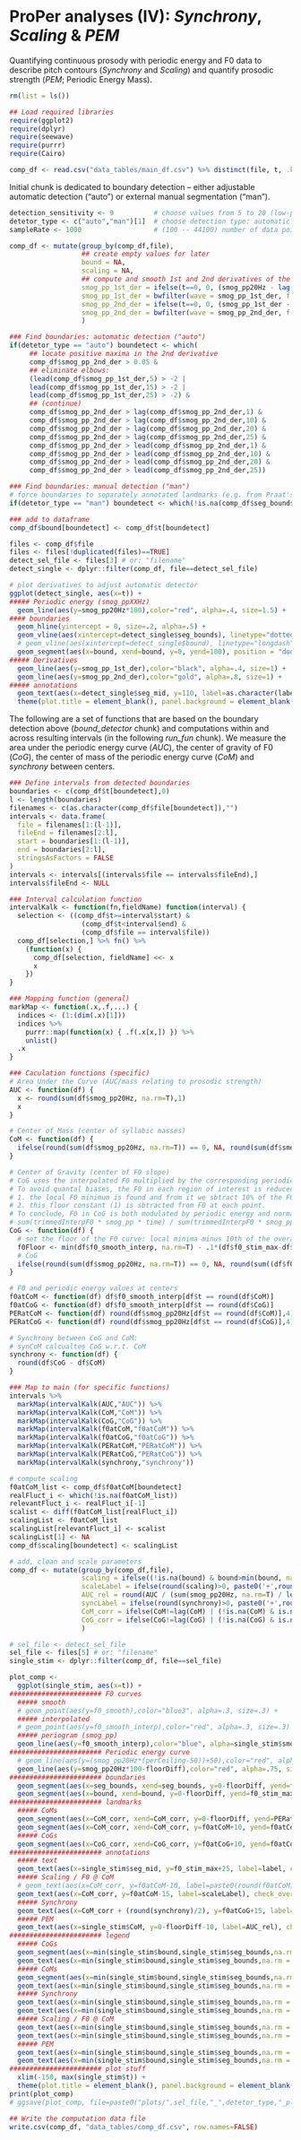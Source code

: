 # ProPer analyses (IV): *Synchrony*, *Scaling* & *PEM*

Quantifying continuous prosody with periodic energy and F0 data to describe pitch contours (*Synchrony* and *Scaling*) and quantify prosodic strength (*PEM*; Periodic Energy Mass).

```r
rm(list = ls())

## Load required libraries 
require(ggplot2)
require(dplyr)
require(seewave)
require(purrr)
require(Cairo)

```

```r

comp_df <- read.csv("data_tables/main_df.csv") %>% distinct(file, t, .keep_all = TRUE)

```

Initial chunk is dedicated to boundary detection -- either adjustable automatic detection ("auto") or external manual segmentation ("man").

```r

detection_sensitivity <- 9          # choose values from 5 to 20 (low-pass smooth in Hz), for coarse to fine automatic boundary detection
detetor_type <- c("auto","man")[1]  # choose detection type: automatic or manual
sampleRate <- 1000                  # (100 -- 44100) number of data points per second

comp_df <- mutate(group_by(comp_df,file),
                  ## create empty values for later
                  bound = NA,
                  scaling = NA,
                  ## compute and smooth 1st and 2nd derivatives of the periodic energy curve
                  smog_pp_1st_der = ifelse(t==0, 0, (smog_pp20Hz - lag(smog_pp20Hz,1))*1000),
                  smog_pp_1st_der = bwfilter(wave = smog_pp_1st_der, f = sampleRate, to = 40, n = 2),
                  smog_pp_2nd_der = ifelse(t==0, 0, (smog_pp_1st_der - lag(smog_pp_1st_der,1))*20),
                  smog_pp_2nd_der = bwfilter(wave = smog_pp_2nd_der, f = sampleRate, to = detection_sensitivity, n = 2)
                  )

### Find boundaries: automatic detection ("auto")
if(detetor_type == "auto") boundetect <- which(
     ## locate positive maxima in the 2nd derivative
     comp_df$smog_pp_2nd_der > 0.05 & 
     ## eliminate elbows:
     (lead(comp_df$smog_pp_1st_der,5) > -2 |
     lead(comp_df$smog_pp_1st_der,15) > -2 |
     lead(comp_df$smog_pp_1st_der,25) > -2) & 
     ## (continue)
     comp_df$smog_pp_2nd_der > lag(comp_df$smog_pp_2nd_der,1) &
     comp_df$smog_pp_2nd_der > lag(comp_df$smog_pp_2nd_der,10) &
     comp_df$smog_pp_2nd_der > lag(comp_df$smog_pp_2nd_der,20) &
     comp_df$smog_pp_2nd_der > lag(comp_df$smog_pp_2nd_der,25) &
     comp_df$smog_pp_2nd_der > lead(comp_df$smog_pp_2nd_der,1) &
     comp_df$smog_pp_2nd_der > lead(comp_df$smog_pp_2nd_der,10) &
     comp_df$smog_pp_2nd_der > lead(comp_df$smog_pp_2nd_der,20) &
     comp_df$smog_pp_2nd_der > lead(comp_df$smog_pp_2nd_der,25))

### Find boundaries: manual detection ("man")
# force boundaries to separately annotated landmarks (e.g. from Praat's TextGrid)
if(detetor_type == "man") boundetect <- which(!is.na(comp_df$seg_bounds))

### add to dataframe
comp_df$bound[boundetect] <- comp_df$t[boundetect]

files <- comp_df$file
files <- files[!duplicated(files)==TRUE]
detect_sel_file <- files[3] # or: "filename" 
detect_single <- dplyr::filter(comp_df, file==detect_sel_file)

# plot derivatives to adjust automatic detector
ggplot(detect_single, aes(x=t)) +
##### Periodic energy (smog_ppXXHz)
  geom_line(aes(y=smog_pp20Hz*100),color="red", alpha=.4, size=1.5) +
#### boundaries
  geom_hline(yintercept = 0, size=.2, alpha=.5) +
  geom_vline(aes(xintercept=detect_single$seg_bounds), linetype="dotted", color="black", size=.5, alpha=.7) +
  # geom_vline(aes(xintercept=detect_single$bound), linetype="longdash", color="red", size=1.5, alpha=.2) +
  geom_segment(aes(x=bound, xend=bound, y=0, yend=100), position = "dodge", color="red", size=1, alpha=.5, linetype = "solid", lineend = "round") +
##### Derivatives
  geom_line(aes(y=smog_pp_1st_der),color="black", alpha=.4, size=1) +
  geom_line(aes(y=smog_pp_2nd_der),color="gold", alpha=.8, size=1) +
##### annotations
  geom_text(aes(x=detect_single$seg_mid, y=110, label=as.character(label), check_overlap=T), size=4, color="black", family= "Helvetica") + 
  theme(plot.title = element_blank(), panel.background = element_blank(), plot.background = element_rect(fill = "white"), panel.grid = element_blank(), axis.title = element_blank(), axis.text.x = element_text(size = 8), axis.text.y = element_text(size = 8), axis.ticks = element_blank(), strip.text = element_text(size = 8)) 

```

The following are a set of functions that are based on the boundary detection above (*bound_detector* chunk) and computations within and across resulting intervals (in the following *run_fun* chunk). We measure the area under the periodic energy curve (*AUC*), the center of gravity of F0 (*CoG*), the center of mass of the periodic energy curve (*CoM*) and *synchrony* between centers.

```r

### Define intervals from detected boundaries
boundaries <- c(comp_df$t[boundetect],0)
l <- length(boundaries)
filenames <- c(as.character(comp_df$file[boundetect]),"")
intervals <- data.frame(
  file = filenames[1:(l-1)],
  fileEnd = filenames[2:l],
  start = boundaries[1:(l-1)],
  end = boundaries[2:l],
  stringsAsFactors = FALSE
)
intervals <- intervals[(intervals$file == intervals$fileEnd),]
intervals$fileEnd <- NULL

### Interval calculation function
intervalKalk <- function(fn,fieldName) function(interval) {
  selection <- ((comp_df$t>=interval$start) &
                  (comp_df$t<interval$end) &
                  (comp_df$file == interval$file))
  comp_df[selection,] %>% fn() %>% 
    (function(x) {
      comp_df[selection, fieldName] <<- x
      x
    })
}

### Mapping function (general)
markMap <- function(.x,.f,...) {
  indices <- (1:(dim(.x)[1]))
  indices %>%
    purrr::map(function(x) { .f(.x[x,]) }) %>%
    unlist()
  .x
}

### Caculation functions (specific)
# Area Under the Curve (AUC/mass relating to prosodic strength)
AUC <- function(df) {
  x <- round(sum(df$smog_pp20Hz, na.rm=T),1) 
  x
}

# Center of Mass (center of syllabic masses)
CoM <- function(df) {
  ifelse(round(sum(df$smog_pp20Hz, na.rm=T)) == 0, NA, round(sum(df$smog_pp20Hz * df$t, na.rm=T) / sum(df$smog_pp20Hz, na.rm=T)))
}

# Center of Gravity (center of F0 slope) 
# CoG uses the interpolated F0 multiplied by the corresponding periodic energy fraction (0--1)
# To avoid quantal biases, the F0 in each region of interest is reduced as follows:
# 1. the local F0 minimum is found and from it we sbtract 10% of the F0 range;
# 2. this floor constant (1) is sbtracted from F0 at each point.
# To conclude, F0 in CoG is both modulated by periodic energy and normalized for absolute values.
# sum(trimmedInterpF0 * smog_pp * time) / sum(trimmedInterpF0 * smog_pp)
CoG <- function(df) {
  # set the floor of the F0 curve: local minima minus 10th of the overall range
  f0Floor <- min(df$f0_smooth_interp, na.rm=T) - .1*(df$f0_stim_max-df$f0_stim_min)
  # CoG
  ifelse(round(sum(df$smog_pp20Hz, na.rm=T)) == 0, NA, round(sum((df$f0_smooth_interp - f0Floor) * df$t * df$smog_pp20Hz, na.rm=T) / sum((df$f0_smooth_interp - f0Floor) * df$smog_pp20Hz, na.rm=T)))
}

# F0 and periodic energy values at centers
f0atCoM <- function(df) df$f0_smooth_interp[df$t == round(df$CoM)] 
f0atCoG <- function(df) df$f0_smooth_interp[df$t == round(df$CoG)]
PERatCoM <- function(df) round(df$smog_pp20Hz[df$t == round(df$CoM)],4)
PERatCoG <- function(df) round(df$smog_pp20Hz[df$t == round(df$CoG)],4)

# Synchrony between CoG and CoM: 
# synCoM calcualtes CoG w.r.t. CoM
synchrony <- function(df) {
  round(df$CoG - df$CoM)
}

### Map to main (for specific functions)
intervals %>%
  markMap(intervalKalk(AUC,"AUC")) %>%
  markMap(intervalKalk(CoM,"CoM")) %>%
  markMap(intervalKalk(CoG,"CoG")) %>%
  markMap(intervalKalk(f0atCoM,"f0atCoM")) %>%
  markMap(intervalKalk(f0atCoG,"f0atCoG")) %>%
  markMap(intervalKalk(PERatCoM,"PERatCoM")) %>%
  markMap(intervalKalk(PERatCoG,"PERatCoG")) %>%
  markMap(intervalKalk(synchrony,"synchrony"))

# compute scaling
f0atCoM_list <- comp_df$f0atCoM[boundetect]
realFluct_i <- which(!is.na(f0atCoM_list))
relevantFluct_i <- realFluct_i[-1]
scalist <- diff(f0atCoM_list[realFluct_i])
scalingList <- f0atCoM_list
scalingList[relevantFluct_i] <- scalist
scalingList[1] <- NA  
comp_df$scaling[boundetect] <- scalingList

# add, clean and scale parameters
comp_df <- mutate(group_by(comp_df,file),
                  scaling = ifelse((!is.na(bound) & bound>min(bound, na.rm=T) & !is.na(f0atCoM)), scaling, NA),
                  scaleLabel = ifelse(round(scaling)>0, paste0('+',round(scaling),'Hz'), paste0(round(scaling),'Hz')),
                  AUC_rel = round(AUC / (sum(smog_pp20Hz, na.rm=T) / length(levels(as.factor(CoM)))), 2),
                  syncLabel = ifelse(round(synchrony)>0, paste0('+',round(synchrony),' ms'), paste0(round(synchrony),' ms')),
                  CoM_corr = ifelse(CoM!=lag(CoM) | (!is.na(CoM) & is.na(lag(CoM))), CoM, NA),
                  CoG_corr = ifelse(CoG!=lag(CoG) | (!is.na(CoG) & is.na(lag(CoG))), CoG, NA)
                  )

```

```r

# sel_file <- detect_sel_file
sel_file <- files[5] # or: "filename" 
single_stim <- dplyr::filter(comp_df, file==sel_file)

plot_comp <-
  ggplot(single_stim, aes(x=t)) +
####################### F0 curves
  ##### smooth
  # geom_point(aes(y=f0_smooth),color="blue3", alpha=.3, size=.3) +
  ##### interpolated
  # geom_point(aes(y=f0_smooth_interp),color="red", alpha=.3, size=.3) +
  ##### periogram (smog_pp)
  geom_line(aes(y=f0_smooth_interp),color="blue", alpha=single_stim$smog_pp20Hz, size=single_stim$smog_pp20Hz*3.5) +
####################### Periodic energy curve
  # geom_line(aes(y=(smog_pp20Hz*(perCeiling-50))+50),color="red", alpha=.75, size=.5) +
  geom_line(aes(y=smog_pp20Hz*100-floorDiff),color="red", alpha=.75, size=.5) +
####################### boundaries
  geom_segment(aes(x=seg_bounds, xend=seg_bounds, y=0-floorDiff, yend=f0_stim_max+30), position = "dodge", color="black", size=.5, alpha=.5, linetype = "dotted", lineend = "round") +
  geom_segment(aes(x=bound, xend=bound, y=0-floorDiff, yend=f0_stim_max+15), position = "dodge", color="red", size=.5, alpha=.5, linetype = "solid", lineend = "round") +
####################### landmarks 
  ##### CoMs
  geom_segment(aes(x=CoM_corr, xend=CoM_corr, y=0-floorDiff, yend=PERatCoM*100-floorDiff), position = "dodge", color="red", size=.5, alpha=.5, linetype = "longdash", lineend = "round") +
  geom_segment(aes(x=CoM_corr, xend=CoM_corr, y=f0atCoM+10, yend=f0atCoM-10), position = "dodge", color="red", size=.3, alpha=.9, linetype = "solid", lineend = "round") +
  ##### CoGs
  geom_segment(aes(x=CoG_corr, xend=CoG_corr, y=f0atCoG+10, yend=f0atCoG-10), position = "dodge", color="blue", size=.3, alpha=.9, linetype = "solid", lineend = "round") +
####################### annotations
  ##### text
  geom_text(aes(x=single_stim$seg_mid, y=f0_stim_max+25, label=label, check_overlap=T), color="black", size=3, family= "Helvetica") +
  ##### Scaling / F0 @ CoM
  # geom_text(aes(x=CoM_corr, y=f0atCoM-10, label=paste0(round(f0atCoM),'Hz')), check_overlap=T, color="red", size=2, family= "Helvetica") + 
  geom_text(aes(x=CoM_corr, y=f0atCoM-15, label=scaleLabel), check_overlap=T, color="red", size=2, family= "Helvetica") + 
  ##### Synchrony
  geom_text(aes(x=CoM_corr + (round(synchrony)/2), y=f0atCoG+15, label=syncLabel), check_overlap=T, color="purple", size=2, family= "Helvetica") +
  ##### PEM
  geom_text(aes(x=single_stim$CoM, y=0-floorDiff-10, label=AUC_rel), check_overlap=T, color="black", size=2, family= "Helvetica") +
####################### legend
  ##### CoGs
  geom_segment(aes(x=min(single_stim$bound,single_stim$seg_bounds,na.rm = T)-10, xend=min(single_stim$bound,single_stim$seg_bounds,na.rm = T)-10, y=f0_stim_max-20, yend=f0_stim_max), color="blue", size=.3, alpha=.8, linetype = "solid", lineend = "round", position = "dodge") +
  geom_text(aes(x=min(single_stim$bound,single_stim$seg_bounds,na.rm = T)-20, y=f0_stim_max-10), label="CoG", color="blue", alpha=1, size=2.5, family = "Helvetica", check_overlap=T, na.rm = T, hjust="right") +
  ##### CoMs
  geom_segment(aes(x=min(single_stim$bound,single_stim$seg_bounds,na.rm = T)-10, xend=min(single_stim$bound,single_stim$seg_bounds,na.rm = T)-10, y=f0_stim_max-50, yend=f0_stim_max-30), color="red", size=.3, alpha=.8, linetype = "solid", lineend = "round", position = "dodge") +
  geom_text(aes(x=min(single_stim$bound,single_stim$seg_bounds,na.rm = T)-20, y=f0_stim_max-40), label="CoM", color="red", alpha=1, size=2.5, family = "Helvetica", check_overlap=T, na.rm = T, hjust="right") +
  ##### Synchrony
  geom_text(aes(x=min(single_stim$bound,single_stim$seg_bounds,na.rm = T)-10, y=f0_stim_max-70), label="Synchrony", check_overlap=T, color="purple", size=2.5, family= "Helvetica", hjust="right") +
  geom_text(aes(x=min(single_stim$bound,single_stim$seg_bounds,na.rm = T)-10, y=f0_stim_max-80), label="fall < 0 < rise", check_overlap=T, color="purple", size=2, family= "Helvetica", hjust="right") +
  ##### Scaling / F0 @ CoM
  geom_text(aes(x=min(single_stim$bound,single_stim$seg_bounds,na.rm = T)-10, y=f0_stim_max-100), label="Scaling", color="red", alpha=1, size=2.5, family = "Helvetica", check_overlap=T, na.rm = T, hjust="right") +
  geom_text(aes(x=min(single_stim$bound,single_stim$seg_bounds,na.rm = T)-10, y=f0_stim_max-110), label="low < 0 < high", color="red", alpha=1, size=2, family = "Helvetica", check_overlap=T, na.rm = T, hjust="right") +
  ##### PEM
  geom_text(aes(x=min(single_stim$bound,single_stim$seg_bounds,na.rm = T)-5, y=0-floorDiff-5), label="PEM", check_overlap=T, color="black", size=2.5, family= "Helvetica", hjust="right") + 
  geom_text(aes(x=min(single_stim$bound,single_stim$seg_bounds,na.rm = T)-5, y=0-floorDiff-15, label="weak < 1 < strong"), check_overlap=T, color="black", size=2, family= "Helvetica", hjust="right") + 
####################### plot stuff
  xlim(-150, max(single_stim$t)) +
  theme(plot.title = element_blank(), panel.background = element_blank(), plot.background = element_rect(fill = "white"), panel.grid = element_blank(), axis.title = element_blank(), axis.text.x = element_text(size = 8), axis.text.y = element_text(size = 8), axis.ticks = element_blank(), strip.text = element_text(size = 8)) 
print(plot_comp)
# ggsave(plot_comp, file=paste0("plots/",sel_file,"_",detetor_type,"_plot_comp.pdf"),device=cairo_pdf)

```

```r
## Write the computation data file
write.csv(comp_df, "data_tables/comp_df.csv", row.names=FALSE)
```